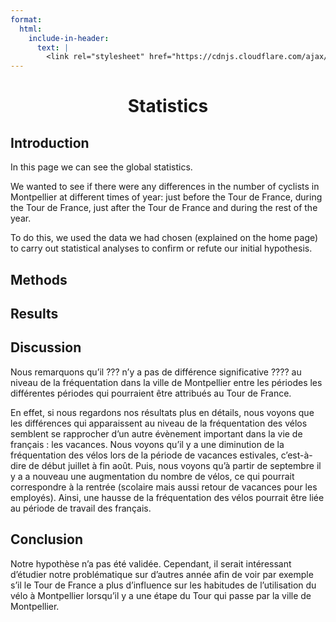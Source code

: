 ```yaml
---
format:
  html:
    include-in-header:
      text: |
        <link rel="stylesheet" href="https://cdnjs.cloudflare.com/ajax/libs/font-awesome/6.0.0/css/all.min.css">
---
```


<div style="text-align: center;">
<h1>Statistics <i class="fas fa-chart-line"></i></h1>
</div>

## Introduction

<p class = "text"> In this page we can see the global statistics. </p>

<p class = "text"> We wanted to see if there were any differences in the number of cyclists in Montpellier at different times of year: just before the Tour de France, during the Tour de France, just after the Tour de France and during the rest of the year. </p>

<p class = "text"> To do this, we used the data we had chosen (explained on the home page) to carry out statistical analyses to confirm or refute our initial hypothesis. </p>

## Methods

## Results

## Discussion

<p class = "text"> Nous remarquons qu'il ??? n'y a pas de différence significative ???? au niveau de la fréquentation dans la ville de Montpellier entre les périodes les différentes périodes qui pourraient être attribués au Tour de France. </p>

<p class = "text"> En effet, si nous regardons nos résultats plus en détails, nous voyons que les différences qui apparaissent au niveau de la fréquentation des vélos semblent se rapprocher d'un autre évènement important dans la vie de français : les vacances. Nous voyons qu'il y a une diminution de la fréquentation des vélos lors de la période de vacances estivales, c'est-à-dire de début juillet à fin août. Puis, nous voyons qu'à partir de septembre il y a a nouveau une augmentation du nombre de vélos, ce qui pourrait correspondre à la rentrée (scolaire mais aussi retour de vacances pour les employés). Ainsi, une hausse de la fréquentation des vélos pourrait être liée au période de travail des français. </p>

## Conclusion

<p class = "text"> Notre hypothèse n'a pas été validée. Cependant, il serait intéressant d'étudier notre problématique sur d'autres année afin de voir par exemple s'il le Tour de France a plus d'influence sur les habitudes de l'utilisation du vélo à Montpellier lorsqu'il y a une étape du Tour qui passe par la ville de Montpellier. </p>